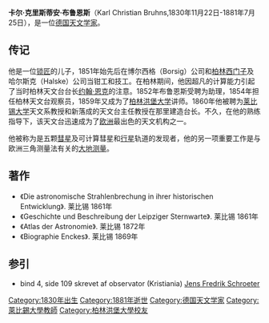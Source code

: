 {{no footnotes|time=2015-05-11T02:11:04+00:00}}
{{Infobox scientist
 |image = Karl Christian Bruhns.jpg
 |birth_date  = {{birth date|1830|11|22|df=y}}
 |birth_place = [[荷尔斯泰因公国|荷尔斯泰因公国]][[普伦|普伦]]
 |death_date  = {{death date and age|1881|7|25|1830|11|22|df=y}}
 |death_place = [[莱比锡|莱比锡]]
 |nationality = {{DEU}}
 |fields = [[天文学|天文学]]
 |doctoral_advisor  = [[约翰·弗朗茨·恩克|约翰·弗朗茨·恩克]]
 |doctoral_students = [[雨果·汉斯·里特·冯·泽利格|雨果·冯·泽利格]]
 |awards = [[拉朗德|拉朗德奖]] <small>（1857）</small>
}}
'''卡尔·克里斯蒂安·布鲁恩斯'''（Karl Christian Bruhns,1830年11月22日-1881年7月25日），是一位[[德国|德国]][[天文学家|天文学家]]。

==传记==
他是一位[[锁|锁匠]]的儿子，1851年始先后在博尔西格（Borsig）公司和[[柏林|柏林]][[西门子|西门子]]及哈尔斯克（Halske）公司当钳工和技工。在柏林期间，他因超凡的计算能力引起了当时柏林天文台台长[[约翰·弗朗茨·恩克|约翰·恩克]]的注意。1852年布鲁恩斯受聘为助理，1854年担任柏林天文台观察员，1859年又成为了[[柏林洪堡大学|柏林洪堡大学]]讲师。1860年他被聘为[[莱比锡大学|莱比锡大学]]天文系教授和新落成的天文台主任教授在那里建造台长。不久，在他的熟练指导下，该天文台迅速成为了[[欧洲|欧洲]]最出色的天文机构之一。

他被称为是五颗[[彗星|彗星]]及可计算彗星和[[行星|行星]]轨道的发现者，他的另一项重要工作是与欧洲三角测量法有关的[[大地测量学|大地测量]]。

==著作==
*《Die astronomische Strahlenbrechung in ihrer historischen Entwicklung》. 莱比锡 1861年
*《Geschichte und Beschreibung der Leipziger Sternwarte》. 莱比锡 1861年
*《Atlas der Astronomie》. 莱比锡 1872年
*《Biographie Enckes》. 莱比锡 1869年

==参引==
* bind 4, side 109 skrevet af observator (Kristiania) [[Jens_Fredrik_Schroeter|Jens Fredrik Schroeter]]

{{DEFAULTSORT:Bruhns}}
[[Category:1830年出生|Category:1830年出生]]
[[Category:1881年逝世|Category:1881年逝世]]
[[Category:德国天文学家|Category:德国天文学家]]
[[Category:萊比錫大學教師|Category:萊比錫大學教師]]
[[Category:柏林洪堡大學校友|Category:柏林洪堡大學校友]]